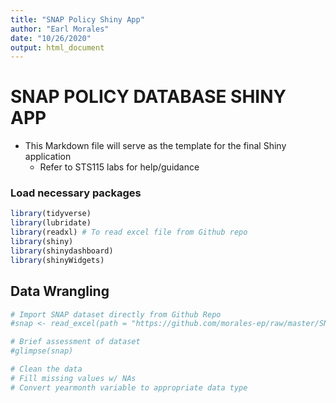 ```yaml
---
title: "SNAP Policy Shiny App"
author: "Earl Morales"
date: "10/26/2020"
output: html_document
---
```


# SNAP POLICY DATABASE SHINY APP
- This Markdown file will serve as the template for the final Shiny application
  - Refer to STS115 labs for help/guidance


### Load necessary packages
```r
library(tidyverse)
library(lubridate)
library(readxl) # To read excel file from Github repo
library(shiny)
library(shinydashboard)
library(shinyWidgets)
```


## Data Wrangling
```r
# Import SNAP dataset directly from Github Repo
#snap <- read_excel(path = "https://github.com/morales-ep/raw/master/SNAP-Policy/SNAP_Policy_Database.xlsx")

# Brief assessment of dataset
#glimpse(snap)

# Clean the data
# Fill missing values w/ NAs 
# Convert yearmonth variable to appropriate data type
```

